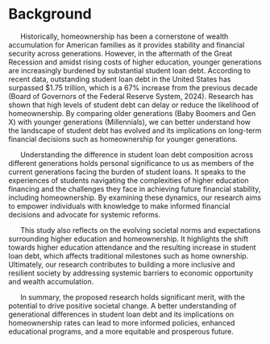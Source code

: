 # Background

&nbsp;&nbsp;&nbsp;&nbsp;&nbsp;&nbsp;Historically, homeownership has been a cornerstone of wealth accumulation for American families as it provides stability and financial security across generations. However, in the aftermath of the Great Recession and amidst rising costs of higher education, younger generations are increasingly burdened by substantial student loan debt. According to recent data, outstanding student loan debt in the United States has surpassed $1.75 trillion, which is a 67% increase from the previous decade (Board of Governors of the Federal Reserve System, 2024). Research has shown that high levels of student debt can delay or reduce the likelihood of homeownership. By comparing older generations (Baby Boomers and Gen X) with younger generations (Millennials), we can better understand how the landscape of student debt has evolved and its implications on long-term financial decisions such as homeownership for younger generations.

&nbsp;&nbsp;&nbsp;&nbsp;&nbsp;&nbsp;Understanding the difference in student loan debt composition across different generations holds personal significance to us as members of the current generations facing the burden of student loans. It speaks to the experiences of students navigating the complexities of higher education financing and the challenges they face in achieving future financial stability, including homeownership. By examining these dynamics, our research aims to empower individuals with knowledge to make informed financial decisions and advocate for systemic reforms.


&nbsp;&nbsp;&nbsp;&nbsp;&nbsp;&nbsp;This study also reflects on the evolving societal norms and expectations surrounding higher education and homeownership. It highlights the shift towards higher education attendance and the resulting increase in student loan debt, which affects traditional milestones such as home ownership. Ultimately, our research contributes to building a more inclusive and resilient society by addressing systemic barriers to economic opportunity and wealth accumulation.

&nbsp;&nbsp;&nbsp;&nbsp;&nbsp;&nbsp;In summary, the proposed research holds significant merit, with the potential to drive positive societal change. A better understanding of generational differences in student loan debt and its implications on homeownership rates can lead to more informed policies, enhanced educational programs, and a more equitable and prosperous future.
